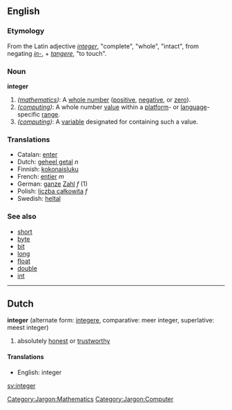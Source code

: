 == English ==
===Etymology===
From the Latin adjective ''[[integer#Latin|integer]]'', "complete", "whole", "intact", from negating ''[[in-#Latin|in-]]'', + ''[[tangere]]'', "to touch".
=== Noun ===
'''integer'''
# ''([[:Category:Jargon:Mathematics|mathematics]])'': A [[whole number]] ([[positive]], [[negative]], or [[zero]]).
# ''([[:Category:Jargon:Computer|computing]])'': A whole number [[value]] within a [[platform]]- or [[language]]-specific [[range]].
# ''([[:Category:Jargon:Computer|computing]])'': A [[variable]] designated for containing such a value.

=== Translations ===
*Catalan: [[enter]]
*Dutch: [[geheel getal]] ''n''
*Finnish: [[kokonaisluku]]
*French: [[entier]] ''m''
*German: [[ganze]] [[Zahl]] ''f'' (1)
*Polish: [[liczba całkowita]] ''f''
*Swedish: [[heltal]]

=== See also ===
*[[short]]
*[[byte]]
*[[bit]]
*[[long]]
*[[float]]
*[[double]]
*[[int]]

----
==Dutch==
'''integer''' (alternate form: [[integere]], comparative: meer integer,  superlative: meest integer)

# absolutely [[honest]] or [[trustworthy]]

====Translations====
*English: integer


[[Category:Jargon:Mathematics]]
[[Category:Jargon:Computer]]

[[sv:integer]]